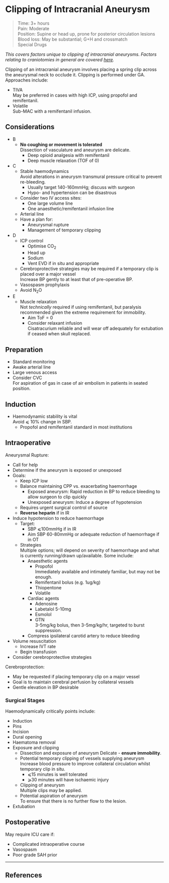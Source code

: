 # Clipping of Intracranial Aneurysm

>Time: 3+ hours <br>
>Pain: Moderate <br>
>Position: Supine or head up, prone for posterior circulation lesions <br>
>Blood loss: May be substantial; G+H and crossmatch <br>
>Special Drugs

*This covers factors unique to clipping of intracranial aneurysms. Factors relating to craniotomies in general are covered [here](/anaesthesia/neuro/craniotomy.md).*


Clipping of an intracranial aneurysm involves placing a spring clip across the aneurysmal neck to occlude it. Clipping is performed under GA. Approaches include:

* TIVA  
May be preferred in cases with high ICP, using propofol and remifentanil.
* Volatile  
Sub-MAC with a remifentanil infusion.


## Considerations

* B
	* **No coughing or movement is tolerated**  
	Dissection of vasculature and aneurysm are delicate.
		* Deep opioid analgesia with remifentanil
		* Deep muscle relaxation (TOF of 0)
* C
	* Stable haemodynamics  
	Avoid alterations in aneurysm transmural pressure critical to prevent re-bleeding.
		* Usually target 140-160mmHg; discuss with surgeon
		* Hypo- and hypertension can be disastrous
	* Consider two IV access sites:  
		* One large volume line
		* One anaesthetic/remifentanil infusion line
	* Arterial line
	* Have a plan for:
		* Aneurysmal rupture
		* Management of temporary clipping
* D
	* ICP control
		* Optimise CO~2~
		* Head up
		* Sodium
		* Vent EVD if in situ and appropriate
	* Cerebroprotective strategies may be required if a temporary clip is placed over a major vessel  
	Increase BP gently to at least that of pre-operative BP.
	* Vasospasm prophylaxis
	* Avoid N~2~O

* E
	* Muscle relaxation  
	Not *technically* required if using remifentanil, but paralysis recommended given the extreme requirement for immobility.
		* Aim ToF = 0
		* Consider relaxant infusion  
		Cisatracurium reliable and will wear off adequately for extubation if ceased when skull replaced.

## Preparation

* Standard monitoring
* Awake arterial line
* Large venous access
* Consider CVC  
For aspiration of gas in case of air embolism in patients in seated position.


## Induction

* Haemodynamic stability is vital  
Avoid ⩽ 10% change in SBP.
	* Propofol and remifentanil standard in most institutions


## Intraoperative

Aneurysmal Rupture:

* Call for help
* Determine if the aneurysm is exposed or unexposed
* Goals:
	* Keep ICP low
	* Balance maintaining CPP vs. exacerbating haemorrhage  
		* Exposed aneurysm: Rapid reduction in BP to reduce bleeding to allow surgeon to clip quickly
		* Unexposed aneurysm: Induce a degree of hypotension
	* Requires urgent surgical control of source
	* **Reverse heparin** if in IR
* Induce hypotension to reduce haemorrhage  
	* Target:
		* SBP ⩽100mmHg if in IR
		* Aim SBP 60-80mmHg or adequate reduction of haemorrhage if in OT
	* Strategies  
	Multiple options; will depend on severity of haemorrhage and what is currently running/drawn up/available. Some include:
		* Anaesthetic agents
			* Propofol  
			Immediately available and intimately familiar, but may not be enough.
			* Remifentanil bolus (e.g. 1ug/kg)  
			* Thiopentone  
			* Volatile
		* Cardiac agents
			* Adenosine
			* Labetalol 5-10mg
			* Esmolol
			* GTN  
			3-5mg/kg bolus, then 3-5mg/kg/hr, targeted to burst suppression.
		* Compress ipsilateral carotid artery to reduce bleeding
* Volume resuscitation
	* Increase IVT rate
	* Begin transfusion
* Consider cerebroprotective strategies



Cerebroprotection:

* May be requested if placing temporary clip on a major vessel
* Goal is to maintain cerebral perfusion by collateral vessels
* Gentle elevation in BP desirable


### Surgical Stages

Haemodynamically critically points include:

* Induction
* Pins
* Incision
* Dural opening
* Haematoma removal
* Exposure and clipping
	* Dissection and exposure of aneurysm
	Delicate - **ensure immobility**.
	* Potential temporary clipping of vessels supplying aneurysm  
	Increase blood pressure to improve collateral circulation whilst temporary clip in situ.
		* ⩽15 minutes is well tolerated
		* ⩾30 minutes will have ischaemic injury
	* Clipping of aneurysm  
	Multiple clips may be applied.
	* Potential aspiration of aneurysm  
	To ensure that there is no further flow to the lesion.
* Extubation






## Postoperative

May require ICU care if:

* Complicated intraoperative course
* Vasospasm
* Poor grade SAH prior


---

## References
